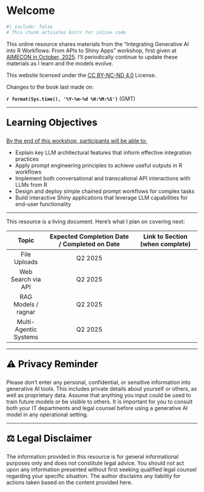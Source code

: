 # Welcome {.unnumbered}

```r
#| include: false
# This chunk activates knitr for inline code
```

This online resource shares materials from the "Integrating Generative AI into R Workflows: From APIs to Shiny Apps" workshop, first given at [AIMECON in October, 2025](https://www.xcdsystem.com/ncme/program/4HfWHuL/index.cfm). I'll periodically continue to update these materials as I learn and the models evolve.

This website licensed under the [CC BY-NC-ND 4.0](https://creativecommons.org/licenses/by-nc-nd/4.0/deed.en) License. 

Changes to the book last made on: 

**`r format(Sys.time(), '%Y-%m-%d %H:%M:%S')`** (GMT)

***

<div style="font-size: 1.75em; font-weight: bold; margin-top: 1em; color: black;">
Learning Objectives
</div>

[By the end of this workshop, participants will be able to:]{.underline}

-	Explain key LLM architectural features that inform effective integration practices
-	Apply prompt engineering principles to achieve useful outputs in R workflows
-	Implement both conversational and transcational API interactions with LLMs from R
-	Design and deploy simple chained prompt workflows for complex tasks
-	Build interactive Shiny applications that leverage LLM capabilities for end-user functionality

***

This resource is a living document. Here's what I plan on covering next:

|       **Topic**       | **Expected Completion Date / Completed on Date** | **Link to Section** (when complete) |
|:---------------------:|:------------------------------------------------:|:-----------------------------------:|
| File Uploads          | Q2 2025                                          |                                     |
| Web Search via API    | Q2 2025                                          |                                     |
| RAG Models / ragnar   | Q2 2025                                          |                                     |
| Multi-Agentic Systems | Q2 2025                                          |                                     |

***

<div style="font-size: 1.75em; font-weight: bold; margin-top: 1em; color: black;">
⚠️ Privacy Reminder
</div>

Please don’t enter any personal, confidential, or sensitive information into generative AI tools. This includes private details about yourself or others, as well as proprietary data. Assume that anything you input could be used to train future models or be visible to others. It is important for you to consult both your IT departments and legal counsel before using a generative AI model in any operational setting.

***

<div style="font-size: 1.75em; font-weight: bold; margin-top: 1em; color: black;">
⚖️ Legal Disclaimer
</div>
The information provided in this resource is for general informational purposes only and does not constitute legal advice. You should not act upon any information presented without first seeking qualified legal counsel regarding your specific situation. The author disclaims any liability for actions taken based on the content provided here.